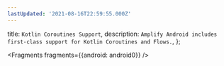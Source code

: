 ```yaml
---
lastUpdated: '2021-08-16T22:59:55.000Z'
---
```

  title: `Kotlin Coroutines Support`,
  description: `Amplify Android includes first-class support for Kotlin Coroutines and Flows.`,
};


<Fragments fragments={{android: android0}} />
